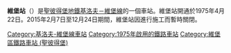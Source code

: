 {{unreferenced|time=2018-07-11T20:58:39+00:00}}
{{Infobox station
| name          = 維堡<br />{{lang|ru|Вы́боргская}}
| type          = {{STPETERSBURGMETRO type}}
| style         =
| image         = Metro SPB Line1 Vyborgskaya Central Hall.jpg
| image_size    =
| image_caption = 車站大廳
| address       = [[維堡區_(聖彼得堡)|維堡區]]
| borough       = [[聖彼得堡|聖彼得堡]]
| country       = [[俄羅斯|俄羅斯]]
| coordinates   = {{coord|59|58|15.77|N|30|20|50.6|E|display=title,inline}}
| line          = {{STPETERSBURGMETRO-line1}}
| other         =
| structure     = 地下
| platform      = 1個[[島式月台|島式月台]]
| depth         = 67公尺
| levels        = 1層
| tracks        = 2條
| parking       =
| bicycle       =
| baggage_check =
| opened        = 1975年4月22日
| closed        =
| rebuilt       =
| electrified   =
| ADA           =
| code          =
| owned         = [[聖彼得堡地鐵|聖彼得堡地鐵]]
| zone          =
| smartcardname =
| smartcardstatus =
| former        =
| passengers    =
| pass_year     =
| pass_percent  =
| pass_system   =
| mpassengers   =
| services      = 
| map_locator   =
}}
'''維堡站'''（{{lang-rus|Вы́боргская|Vyborgskaya}}）是[[聖彼得堡地鐵|聖彼得堡地鐵]][[基洛夫－維堡線|基洛夫－維堡線]]的一個車站。維堡站開通於1975年4月22日。2015年2月7日至12月24日期間，維堡站因進行施工而暫時關閉。
{{基洛夫－維堡線}}
[[Category:基洛夫-維堡線車站|Category:基洛夫-維堡線車站]]
[[Category:1975年啟用的鐵路車站|Category:1975年啟用的鐵路車站]]
[[Category:維堡區鐵路車站_(聖彼得堡)|Category:維堡區鐵路車站 (聖彼得堡)]]